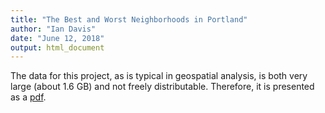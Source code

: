 ```yaml
---
title: "The Best and Worst Neighborhoods in Portland"
author: "Ian Davis"
date: "June 12, 2018"
output: html_document
---
```


The data for this project, as is typical in geospatial analysis, is both very large (about 1.6 GB) and not freely distributable. Therefore, it is presented as a [pdf](nbo_hood_report.pdf).